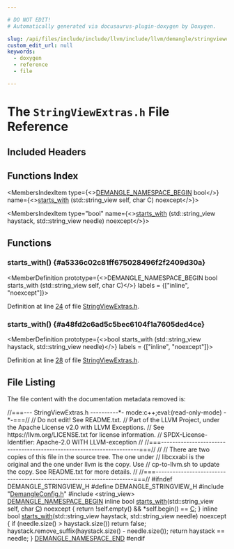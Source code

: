```yaml
---

# DO NOT EDIT!
# Automatically generated via docusaurus-plugin-doxygen by Doxygen.

slug: /api/files/include/include/llvm/include/llvm/demangle/stringviewextras-h
custom_edit_url: null
keywords:
  - doxygen
  - reference
  - file

---
```





# The `StringViewExtras.h` File Reference

<DoxygenPage pluginConfig={pluginConfig}>



## Included Headers

<IncludesList>
<IncludesListItem
  filePath="DemangleConfig.h"
  permalink="/docs/api/files/include/include/llvm/include/llvm/demangle/demangleconfig-h"
  isLocal="true" />
<IncludesListItem
  filePath="string_view"
  permalink=""
  isLocal="false" />
</IncludesList>

## Functions Index

<MembersIndex>

<MembersIndexItem
  type={<><a href="/docs/api/files/include/include/llvm/include/llvm/demangle/demangleconfig-h/#ad82d307eb10a0e447f4b254f0af7dde7">DEMANGLE&#95;NAMESPACE&#95;BEGIN</a> bool</>}
  name={<><a href="#a5336c02c81ff675028496f2f2409d30a">starts&#95;with</a> (std::string&#95;view self, char C) noexcept</>}>
</MembersIndexItem>

<MembersIndexItem
  type="bool"
  name={<><a href="#a48fd2c6ad5c5bec6104f1a7605ded4ce">starts&#95;with</a> (std::string&#95;view haystack, std::string&#95;view needle) noexcept</>}>
</MembersIndexItem>

</MembersIndex>


<SectionDefinition>

## Functions

### starts&#95;with() {#a5336c02c81ff675028496f2f2409d30a}

<MemberDefinition
  prototype={<>DEMANGLE&#95;NAMESPACE&#95;BEGIN bool starts&#95;with (std::string&#95;view self, char C)</>}
  labels = {["inline", "noexcept"]}>

Definition at line <a href="#l00024">24</a> of file <a href="/docs/api/files/include/include/llvm/include/llvm/demangle/stringviewextras-h">StringViewExtras.h</a>.
</MemberDefinition>

### starts&#95;with() {#a48fd2c6ad5c5bec6104f1a7605ded4ce}

<MemberDefinition
  prototype={<>bool starts&#95;with (std::string&#95;view haystack, std::string&#95;view needle)</>}
  labels = {["inline", "noexcept"]}>

Definition at line <a href="#l00028">28</a> of file <a href="/docs/api/files/include/include/llvm/include/llvm/demangle/stringviewextras-h">StringViewExtras.h</a>.
</MemberDefinition>

</SectionDefinition>

## File Listing

The file content with the documentation metadata removed is:

<ProgramListing>

<Link id="l00001" /><CodeLine lineNumber="1"><Highlight kind="comment">//===--- StringViewExtras.h ----------&#42;- mode:c++;eval:(read-only-mode) -&#42;-===//</Highlight><Highlight kind="normal"></Highlight></CodeLine>
<Link id="l00002" /><CodeLine lineNumber="2"><Highlight kind="normal"></Highlight><Highlight kind="comment">//       Do not edit! See README.txt.</Highlight><Highlight kind="normal"></Highlight></CodeLine>
<Link id="l00003" /><CodeLine lineNumber="3"><Highlight kind="normal"></Highlight><Highlight kind="comment">// Part of the LLVM Project, under the Apache License v2.0 with LLVM Exceptions.</Highlight><Highlight kind="normal"></Highlight></CodeLine>
<Link id="l00004" /><CodeLine lineNumber="4"><Highlight kind="normal"></Highlight><Highlight kind="comment">// See https://llvm.org/LICENSE.txt for license information.</Highlight><Highlight kind="normal"></Highlight></CodeLine>
<Link id="l00005" /><CodeLine lineNumber="5"><Highlight kind="normal"></Highlight><Highlight kind="comment">// SPDX-License-Identifier: Apache-2.0 WITH LLVM-exception</Highlight><Highlight kind="normal"></Highlight></CodeLine>
<Link id="l00006" /><CodeLine lineNumber="6"><Highlight kind="normal"></Highlight><Highlight kind="comment">//</Highlight><Highlight kind="normal"></Highlight></CodeLine>
<Link id="l00007" /><CodeLine lineNumber="7"><Highlight kind="normal"></Highlight><Highlight kind="comment">//===----------------------------------------------------------------------===//</Highlight><Highlight kind="normal"></Highlight></CodeLine>
<Link id="l00008" /><CodeLine lineNumber="8"><Highlight kind="normal"></Highlight><Highlight kind="comment">//</Highlight><Highlight kind="normal"></Highlight></CodeLine>
<Link id="l00009" /><CodeLine lineNumber="9"><Highlight kind="normal"></Highlight><Highlight kind="comment">// There are two copies of this file in the source tree.  The one under</Highlight><Highlight kind="normal"></Highlight></CodeLine>
<Link id="l00010" /><CodeLine lineNumber="10"><Highlight kind="normal"></Highlight><Highlight kind="comment">// libcxxabi is the original and the one under llvm is the copy.  Use</Highlight><Highlight kind="normal"></Highlight></CodeLine>
<Link id="l00011" /><CodeLine lineNumber="11"><Highlight kind="normal"></Highlight><Highlight kind="comment">// cp-to-llvm.sh to update the copy.  See README.txt for more details.</Highlight><Highlight kind="normal"></Highlight></CodeLine>
<Link id="l00012" /><CodeLine lineNumber="12"><Highlight kind="normal"></Highlight><Highlight kind="comment">//</Highlight><Highlight kind="normal"></Highlight></CodeLine>
<Link id="l00013" /><CodeLine lineNumber="13"><Highlight kind="normal"></Highlight><Highlight kind="comment">//===----------------------------------------------------------------------===//</Highlight><Highlight kind="normal"></Highlight></CodeLine>
<Link id="l00014" /><CodeLine lineNumber="14"><Highlight kind="normal"></Highlight></CodeLine>
<Link id="l00015" /><CodeLine lineNumber="15"><Highlight kind="normal"></Highlight><Highlight kind="preprocessor">#ifndef DEMANGLE&#95;STRINGVIEW&#95;H</Highlight><Highlight kind="normal"></Highlight></CodeLine>
<Link id="l00016" /><CodeLine lineNumber="16"><Highlight kind="normal"></Highlight><Highlight kind="preprocessor">#define DEMANGLE&#95;STRINGVIEW&#95;H</Highlight><Highlight kind="normal"></Highlight></CodeLine>
<Link id="l00017" /><CodeLine lineNumber="17"><Highlight kind="normal"></Highlight></CodeLine>
<Link id="l00018" /><CodeLine lineNumber="18"><Highlight kind="normal"></Highlight><Highlight kind="preprocessor">#include &quot;<a href="/docs/api/files/include/include/llvm/include/llvm/demangle/demangleconfig-h">DemangleConfig.h</a>&quot;</Highlight><Highlight kind="normal"></Highlight></CodeLine>
<Link id="l00019" /><CodeLine lineNumber="19"><Highlight kind="normal"></Highlight></CodeLine>
<Link id="l00020" /><CodeLine lineNumber="20"><Highlight kind="normal"></Highlight><Highlight kind="preprocessor">#include &lt;string&#95;view&gt;</Highlight><Highlight kind="normal"></Highlight></CodeLine>
<Link id="l00021" /><CodeLine lineNumber="21"><Highlight kind="normal"></Highlight></CodeLine>
<Link id="l00022" /><CodeLine lineNumber="22"><Highlight kind="normal"><a href="/docs/api/files/include/include/llvm/include/llvm/demangle/demangleconfig-h/#ad82d307eb10a0e447f4b254f0af7dde7">DEMANGLE&#95;NAMESPACE&#95;BEGIN</a></Highlight></CodeLine>
<Link id="l00023" /><CodeLine lineNumber="23"><Highlight kind="normal"></Highlight></CodeLine>
<Link id="l00024" /><CodeLine lineNumber="24" lineLink="#a5336c02c81ff675028496f2f2409d30a"><Highlight kind="normal"></Highlight><Highlight kind="keyword">inline</Highlight><Highlight kind="normal"> </Highlight><Highlight kind="keywordtype">bool</Highlight><Highlight kind="normal"> <a href="#a5336c02c81ff675028496f2f2409d30a">starts&#95;with</a>(std::string&#95;view self, </Highlight><Highlight kind="keywordtype">char</Highlight><Highlight kind="normal"> <a href="/docs/api/files/lib/lib/ir/builtingcs-cpp/#a1960c14773241d6a238d2db593abe552">C</a>) </Highlight><Highlight kind="keyword">noexcept</Highlight><Highlight kind="normal"> &#123;</Highlight></CodeLine>
<Link id="l00025" /><CodeLine lineNumber="25"><Highlight kind="normal">  </Highlight><Highlight kind="keywordflow">return</Highlight><Highlight kind="normal"> !self.empty() &amp;&amp; &#42;self.begin() == <a href="/docs/api/files/lib/lib/ir/builtingcs-cpp/#a1960c14773241d6a238d2db593abe552">C</a>;</Highlight></CodeLine>
<Link id="l00026" /><CodeLine lineNumber="26"><Highlight kind="normal">&#125;</Highlight></CodeLine>
<Link id="l00027" /><CodeLine lineNumber="27"><Highlight kind="normal"></Highlight></CodeLine>
<Link id="l00028" /><CodeLine lineNumber="28" lineLink="#a48fd2c6ad5c5bec6104f1a7605ded4ce"><Highlight kind="normal"></Highlight><Highlight kind="keyword">inline</Highlight><Highlight kind="normal"> </Highlight><Highlight kind="keywordtype">bool</Highlight><Highlight kind="normal"> <a href="#a5336c02c81ff675028496f2f2409d30a">starts&#95;with</a>(std::string&#95;view haystack,</Highlight></CodeLine>
<Link id="l00029" /><CodeLine lineNumber="29"><Highlight kind="normal">                        std::string&#95;view needle) </Highlight><Highlight kind="keyword">noexcept</Highlight><Highlight kind="normal"> &#123;</Highlight></CodeLine>
<Link id="l00030" /><CodeLine lineNumber="30"><Highlight kind="normal">  </Highlight><Highlight kind="keywordflow">if</Highlight><Highlight kind="normal"> (needle.size() &gt; haystack.size())</Highlight></CodeLine>
<Link id="l00031" /><CodeLine lineNumber="31"><Highlight kind="normal">    </Highlight><Highlight kind="keywordflow">return</Highlight><Highlight kind="normal"> </Highlight><Highlight kind="keyword">false</Highlight><Highlight kind="normal">;</Highlight></CodeLine>
<Link id="l00032" /><CodeLine lineNumber="32"><Highlight kind="normal">  haystack.remove&#95;suffix(haystack.size() - needle.size());</Highlight></CodeLine>
<Link id="l00033" /><CodeLine lineNumber="33"><Highlight kind="normal">  </Highlight><Highlight kind="keywordflow">return</Highlight><Highlight kind="normal"> haystack == needle;</Highlight></CodeLine>
<Link id="l00034" /><CodeLine lineNumber="34"><Highlight kind="normal">&#125;</Highlight></CodeLine>
<Link id="l00035" /><CodeLine lineNumber="35"><Highlight kind="normal"></Highlight></CodeLine>
<Link id="l00036" /><CodeLine lineNumber="36"><Highlight kind="normal"><a href="/docs/api/files/include/include/llvm/include/llvm/demangle/demangleconfig-h/#aacd584e2ac8072e41efbd2f3c2e439ca">DEMANGLE&#95;NAMESPACE&#95;END</a></Highlight></CodeLine>
<Link id="l00037" /><CodeLine lineNumber="37"><Highlight kind="normal"></Highlight></CodeLine>
<Link id="l00038" /><CodeLine lineNumber="38"><Highlight kind="normal"></Highlight><Highlight kind="preprocessor">#endif</Highlight></CodeLine>

</ProgramListing>


</DoxygenPage>
